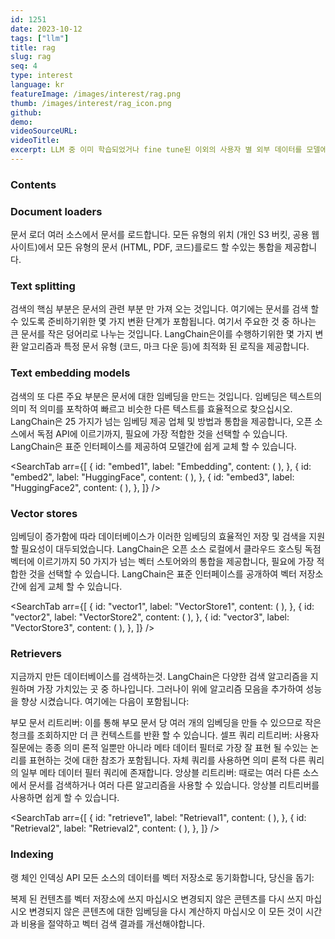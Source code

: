 ```yaml
---
id: 1251
date: 2023-10-12
tags: ["llm"]
title: rag
slug: rag
seq: 4
type: interest
language: kr
featureImage: /images/interest/rag.png
thumb: /images/interest/rag_icon.png
github:
demo:
videoSourceURL:
videoTitle:
excerpt: LLM 중 이미 학습되었거나 fine tune된 이외의 사용자 별 외부 데이터를 모델에 통합하여 사용하는것을 말한다.
---
```


### Contents

### Document loaders

문서 로더 여러 소스에서 문서를 로드합니다.
모든 유형의 위치 (개인 S3 버킷, 공용 웹 사이트)에서 모든 유형의 문서 (HTML, PDF, 코드)를로드 할 수있는 통합을 제공합니다.

<SearchShow
  id="rag_loader"
  script="cat ~/ipykernel/rag_textsplit2.py"
  script1="~/condaremote.sh rag_textsplit2.py"
/>

### Text splitting

검색의 핵심 부분은 문서의 관련 부분 만 가져 오는 것입니다. 여기에는 문서를 검색 할 수 있도록 준비하기위한 몇 가지 변환 단계가 포함됩니다. 여기서 주요한 것 중 하나는 큰 문서를 작은 덩어리로 나누는 것입니다. LangChain은이를 수행하기위한 몇 가지 변환 알고리즘과 특정 문서 유형 (코드, 마크 다운 등)에 최적화 된 로직을 제공합니다.

### Text embedding models

검색의 또 다른 주요 부분은 문서에 대한 임베딩을 만드는 것입니다. 임베딩은 텍스트의 의미 적 의미를 포착하여 빠르고 비슷한 다른 텍스트를 효율적으로 찾으십시오. LangChain은 25 가지가 넘는 임베딩 제공 업체 및 방법과 통합을 제공합니다, 오픈 소스에서 독점 API에 이르기까지, 필요에 가장 적합한 것을 선택할 수 있습니다. LangChain은 표준 인터페이스를 제공하여 모델간에 쉽게 교체 할 수 있습니다.

<SearchTab
  arr={[
    {
      id: "embed1",
      label: "Embedding",
      content: (
        <SearchShow
          id="rag_embedding1"
          script="cat ~/ipykernel/rag_embedding.py"
          script1="~/condaremote.sh rag_embedding.py"
        />
      ),
    },
    {
      id: "embed2",
      label: "HuggingFace",
      content: (
        <SearchShow
          id="rag_embedding2"
          script="cat ~/ipykernel/rag_embedding_hf1.py"
          script1="~/condaremote.sh rag_embedding_hf1.py"
        />
      ),
    },
    {
      id: "embed3",
      label: "HuggingFace2",
      content: (
        <SearchShow
          id="rag_embedding2"
          script="cat ~/ipykernel/rag_embedding_hf2.py"
          script1="~/condaremote.sh rag_embedding_hf2.py"
        />
      ),
    },
  ]}
/>
### Vector stores

임베딩이 증가함에 따라 데이터베이스가 이러한 임베딩의 효율적인 저장 및 검색을 지원할 필요성이 대두되었습니다.
LangChain은 오픈 소스 로컬에서 클라우드 호스팅 독점 벡터에 이르기까지 50 가지가 넘는 벡터 스토어와의 통합을 제공합니다,
필요에 가장 적합한 것을 선택할 수 있습니다. LangChain은 표준 인터페이스를 공개하여 벡터 저장소간에 쉽게 교체 할 수 있습니다.

<SearchTab
  arr={[
    {
      id: "vector1",
      label: "VectorStore1",
      content: (
        <SearchShow
          id="rag_vector1"
          script="cat ~/ipykernel/rag_vectorstore1.py"
          script1="~/condaremote.sh rag_vectorstore1.py"
        />
      ),
    },
    {
      id: "vector2",
      label: "VectorStore2",
      content: (
        <SearchShow
          id="rag_vector2"
          script="cat ~/ipykernel/rag_vectorstore2.py"
          script1="~/condaremote.sh rag_vectorstore2.py"
        />
      ),
    },
    {
      id: "vector3",
      label: "VectorStore3",
      content: (
        <SearchShow
          id="rag_vector3"
          script="cat ~/ipykernel/rag_vectorstore3.py"
          script1="~/condaremote.sh rag_vectorstore3.py"
        />
      ),
    },
  ]}
/>
### Retrievers

지금까지 만든 데이터베이스를 검색하는것. LangChain은 다양한 검색 알고리즘을 지원하며 가장 가치있는 곳 중 하나입니다.
그러나이 위에 알고리즘 모음을 추가하여 성능을 향상 시켰습니다. 여기에는 다음이 포함됩니다:

부모 문서 리트리버: 이를 통해 부모 문서 당 여러 개의 임베딩을 만들 수 있으므로 작은 청크를 조회하지만 더 큰 컨텍스트를 반환 할 수 있습니다.
셀프 쿼리 리트리버: 사용자 질문에는 종종 의미 론적 일뿐만 아니라 메타 데이터 필터로 가장 잘 표현 될 수있는 논리를 표현하는 것에 대한 참조가 포함됩니다. 자체 쿼리를 사용하면 의미 론적 다른 쿼리의 일부 메타 데이터 필터 쿼리에 존재합니다.
앙상블 리트리버: 때로는 여러 다른 소스에서 문서를 검색하거나 여러 다른 알고리즘을 사용할 수 있습니다. 앙상블 리트리버를 사용하면 쉽게 할 수 있습니다.

<SearchTab
  arr={[
    {
      id: "retrieve1",
      label: "Retrieval1",
      content: (
        <SearchShow
          id="rag_retrieval1"
          script="cat ~/ipykernel/rag_retrieval.py"
          script1="~/condaremote.sh rag_retrieval.py"
        />
      ),
    },
    {
      id: "Retrieval2",
      label: "Retrieval2",
      content: (
        <SearchShow
          id="rag_retrieval2"
          script="cat ~/ipykernel/rag_retrieval2.py"
          script1="~/condaremote.sh rag_retrieval2.py"
        />
      ),
    },
  ]}
/>
### Indexing

랭 체인 인덱싱 API 모든 소스의 데이터를 벡터 저장소로 동기화합니다, 당신을 돕기:

복제 된 컨텐츠를 벡터 저장소에 쓰지 마십시오
변경되지 않은 콘텐츠를 다시 쓰지 마십시오
변경되지 않은 콘텐츠에 대한 임베딩을 다시 계산하지 마십시오
이 모든 것이 시간과 비용을 절약하고 벡터 검색 결과를 개선해야합니다.
